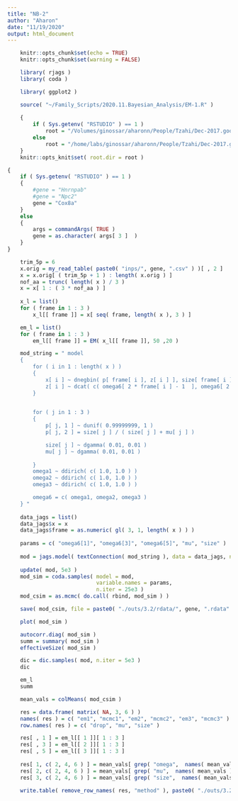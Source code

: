 ```yaml
---
title: "NB-2"
author: "Aharon"
date: "11/19/2020"
output: html_document
---
```


```r
    knitr::opts_chunk$set(echo = TRUE)
    knitr::opts_chunk$set(warning = FALSE)

    library( rjags )
    library( coda )

    library( ggplot2 )

    source( "~/Family_Scripts/2020.11.Bayesian_Analysis/EM-1.R" )
    
    {    
        if ( Sys.getenv( "RSTUDIO" ) == 1 ) 
            root = "/Volumes/ginossar/aharonn/People/Tzahi/Dec-2017.good/full/summary/NegBin/"
        else
            root = "/home/labs/ginossar/aharonn/People/Tzahi/Dec-2017.good/full/summary/NegBin/"
    }
    knitr::opts_knit$set( root.dir = root )
```

```r
{
    if ( Sys.getenv( "RSTUDIO" ) == 1 ) 
    {   
        #gene = "Hnrnpab"
        #gene = "Npc2"
        gene = "Cox8a"
    }   
    else
    {   
        args = commandArgs( TRUE )
        gene = as.character( args[ 3 ]  )
    }    
}

```

```r
    trim_5p = 6
    x.orig = my_read_table( paste0( "inps/", gene, ".csv" ) )[ , 2 ]
    x = x.orig[ ( trim_5p + 1 ) : length( x.orig ) ]
    nof_aa = trunc( length( x ) / 3 )
    x = x[ 1 : ( 3 * nof_aa ) ]
    
    x_l = list()
    for ( frame in 1 : 3 )
        x_l[[ frame ]] = x[ seq( frame, length( x ), 3 ) ]
```

```r
    em_l = list()
    for ( frame in 1 : 3 )
        em_l[[ frame ]] = EM( x_l[[ frame ]], 50 ,20 )
```

```r
    mod_string = " model 
    {
    	for ( i in 1 : length( x ) ) 
        {
    		x[ i ] ~ dnegbin( p[ frame[ i ], z[ i ] ], size[ frame[ i ] ] )
            z[ i ] ~ dcat( c( omega6[ 2 * frame[ i ] - 1  ], omega6[ 2 * frame[ i ] ] ) )
    	}
        

        for ( j in 1 : 3 )
        {
            p[ j, 1 ] ~ dunif( 0.99999999, 1 )
            p[ j, 2 ] = size[ j ] / ( size[ j ] + mu[ j ] )

            size[ j ] ~ dgamma( 0.01, 0.01 )
            mu[ j ] ~ dgamma( 0.01, 0.01 )
            
        }
        omega1 ~ ddirich( c( 1.0, 1.0 ) )
        omega2 ~ ddirich( c( 1.0, 1.0 ) )
        omega3 ~ ddirich( c( 1.0, 1.0 ) )

        omega6 = c( omega1, omega2, omega3 )
    } "
    
    data_jags = list()
    data_jags$x = x
    data_jags$frame = as.numeric( gl( 3, 1, length( x ) ) )
    
    params = c( "omega6[1]", "omega6[3]", "omega6[5]", "mu", "size" )
    
    mod = jags.model( textConnection( mod_string ), data = data_jags, n.chains = 3 )
    
    update( mod, 5e3 )
    mod_sim = coda.samples( model = mod,
                            variable.names = params,
                            n.iter = 25e3 )
    mod_csim = as.mcmc( do.call( rbind, mod_sim ) )

    save( mod_csim, file = paste0( "./outs/3.2/rdata/", gene, ".rdata" ) )

```

```r
    plot( mod_sim )
```

```r
    autocorr.diag( mod_sim )
    summ = summary( mod_sim )
    effectiveSize( mod_sim )
```


```r
	dic = dic.samples( mod, n.iter = 5e3 )
	dic
```

```r
    em_l
    summ
```

```r
    mean_vals = colMeans( mod_csim )

    res = data.frame( matrix( NA, 3, 6 ) )
    names( res ) = c( "em1", "mcmc1", "em2", "mcmc2", "em3", "mcmc3" )
    row.names( res ) = c( "drop", "mu", "size" )

    res[ , 1 ] = em_l[[ 1 ]][ 1 : 3 ]
    res[ , 3 ] = em_l[[ 2 ]][ 1 : 3 ]    
    res[ , 5 ] = em_l[[ 3 ]][ 1 : 3 ]
    
    res[ 1, c( 2, 4, 6 ) ] = mean_vals[ grep( "omega",  names( mean_vals ) ) ]
    res[ 2, c( 2, 4, 6 ) ] = mean_vals[ grep( "mu",  names( mean_vals ) ) ]
    res[ 3, c( 2, 4, 6 ) ] = mean_vals[ grep( "size",  names( mean_vals ) ) ]

    write.table( remove_row_names( res, "method" ), paste0( "./outs/3.2/csvs/", gene, ".csv" ), sep = "\t", row.names = F, quote = F )
```
